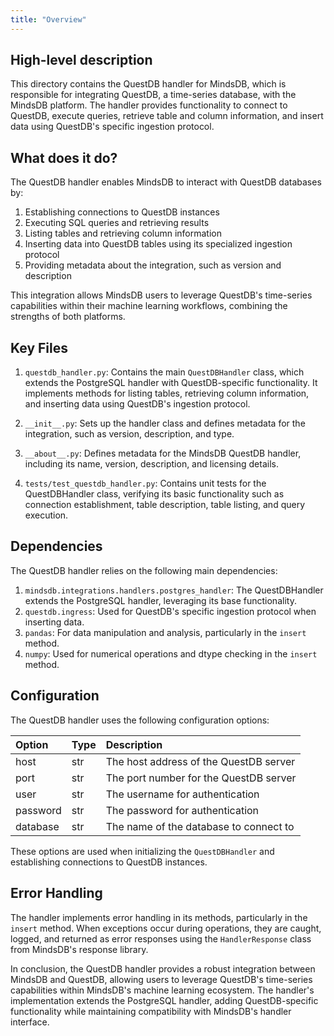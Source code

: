 ```yaml
---
title: "Overview"
---
```


## High-level description
This directory contains the QuestDB handler for MindsDB, which is responsible for integrating QuestDB, a time-series database, with the MindsDB platform. The handler provides functionality to connect to QuestDB, execute queries, retrieve table and column information, and insert data using QuestDB's specific ingestion protocol.

## What does it do?
The QuestDB handler enables MindsDB to interact with QuestDB databases by:
1. Establishing connections to QuestDB instances
2. Executing SQL queries and retrieving results
3. Listing tables and retrieving column information
4. Inserting data into QuestDB tables using its specialized ingestion protocol
5. Providing metadata about the integration, such as version and description

This integration allows MindsDB users to leverage QuestDB's time-series capabilities within their machine learning workflows, combining the strengths of both platforms.

## Key Files
1. `questdb_handler.py`: Contains the main `QuestDBHandler` class, which extends the PostgreSQL handler with QuestDB-specific functionality. It implements methods for listing tables, retrieving column information, and inserting data using QuestDB's ingestion protocol.

2. `__init__.py`: Sets up the handler class and defines metadata for the integration, such as version, description, and type.

3. `__about__.py`: Defines metadata for the MindsDB QuestDB handler, including its name, version, description, and licensing details.

4. `tests/test_questdb_handler.py`: Contains unit tests for the QuestDBHandler class, verifying its basic functionality such as connection establishment, table description, table listing, and query execution.

## Dependencies
The QuestDB handler relies on the following main dependencies:
1. `mindsdb.integrations.handlers.postgres_handler`: The QuestDBHandler extends the PostgreSQL handler, leveraging its base functionality.
2. `questdb.ingress`: Used for QuestDB's specific ingestion protocol when inserting data.
3. `pandas`: For data manipulation and analysis, particularly in the `insert` method.
4. `numpy`: Used for numerical operations and dtype checking in the `insert` method.

## Configuration
The QuestDB handler uses the following configuration options:

| Option   | Type | Description                               |
|:---------|:-----|:------------------------------------------|
| host     | str  | The host address of the QuestDB server    |
| port     | str  | The port number for the QuestDB server    |
| user     | str  | The username for authentication           |
| password | str  | The password for authentication           |
| database | str  | The name of the database to connect to    |

These options are used when initializing the `QuestDBHandler` and establishing connections to QuestDB instances.

## Error Handling
The handler implements error handling in its methods, particularly in the `insert` method. When exceptions occur during operations, they are caught, logged, and returned as error responses using the `HandlerResponse` class from MindsDB's response library.

In conclusion, the QuestDB handler provides a robust integration between MindsDB and QuestDB, allowing users to leverage QuestDB's time-series capabilities within MindsDB's machine learning ecosystem. The handler's implementation extends the PostgreSQL handler, adding QuestDB-specific functionality while maintaining compatibility with MindsDB's handler interface.